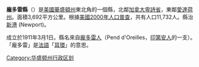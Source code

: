 <!--[[File:Map_of_Washington_highlighting_Pend_Oreille_County.svg|250px]]-->
{{Infobox U.S. County|
 county  = 龐多雷縣 |
 state = 華盛頓州 |
 en county  = Pend Oreille County |
 en state = Washington |
 seal =  |
 map = Map of Washington highlighting Pend Oreille County.svg |
 map size = 225 |
 founded = [[March_1|March 1]], 1911 |
 seat = [[新港_(华盛顿州)|新港]] | 
 area = 3,692 [[km²|km²]] (1,425 [[square_mile|mi²]]) |
 area land = 3,627 km² (1,400 mi²) |
 area water = 65 km² (25 mi²) |
 area percentage = 1.76% |
 census yr = 2000|
 pop = 11,732 |
 density = 3 |
 web = www.co.pend-oreille.wa.us |
|}}
'''龐多雷縣'''（{{lang-en|Pend Oreille County}}）是[[美國|美國]][[華盛頓州|華盛頓州]]東北角的一個縣，北鄰[[加拿大|加拿大]][[卑詩省|卑詩省]]，東鄰[[愛達荷州|愛達荷州]]。面積3,692平方公里。根據[[美國2000年人口普查|美國2000年人口普查]]，共有人口11,732人。縣治[[新港_(华盛顿州)|新港]] (Newport)。

成立於1911年3月1日。縣名來自[[龐多雷人|龐多雷人]]（Pend d'Oreilles，[[印第安人|印第安人]]的一支）。「龐多雷」是[[法語|法語]]「[[耳環|耳環]]」的意思。
{{Washington}}

{{DEFAULTSORT:Pend Oreille County, Washington}}
[[Category:华盛顿州行政区划|Category:华盛顿州行政区划]]